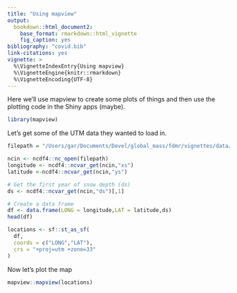 ```yaml
---
title: "Using mapview"
output: 
  bookdown::html_document2:
    base_format: rmarkdown::html_vignette
    fig_caption: yes
bibliography: "covid.bib"
link-citations: yes
vignette: >
  %\VignetteIndexEntry{Using mapview}
  %\VignetteEngine{knitr::rmarkdown}
  %\VignetteEncoding{UTF-8}
---
```


Here we'll use mapview to create some plots of things and then use the plotting code in the 
Shiny apps (maybe).

```r
library(mapview)
```

Let's get some of the UTM data they wanted to load in.

```r
filepath = "/Users/gar/Documents/Devel/global_mass/fdmr/vignettes/data/Bayelva_snow.nc"
```

```r
ncin <- ncdf4::nc_open(filepath) 
longitude <- ncdf4::ncvar_get(ncin,"xs") 
latitude <-ncdf4::ncvar_get(ncin,"ys")

# Get the first year of snow depth (ds)
ds <- ncdf4::ncvar_get(ncin,"ds")[,1]

# Create a data frame
df <- data.frame(LONG = longitude,LAT = latitude,ds) 
head(df)
```

```r
locations <- sf::st_as_sf(
  df,
  coords = c("LONG","LAT"),
  crs = "+proj=utm +zone=33"
)
```

Now let's plot the map

```r
mapview::mapview(locations)
```